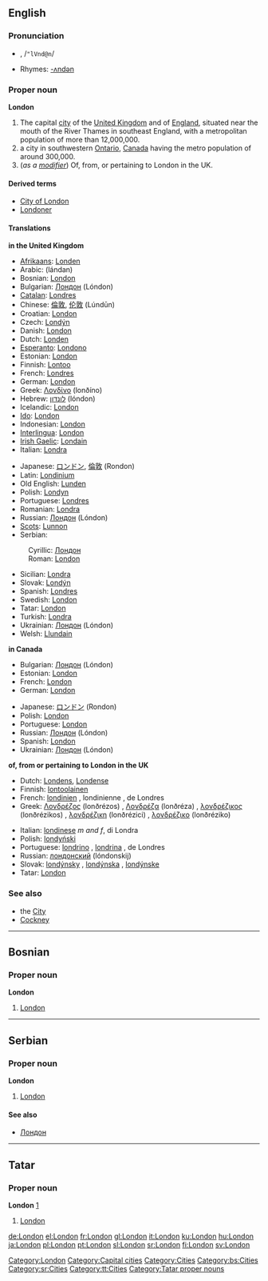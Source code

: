 {{wikipedia}}
==English==

{{rank|wild|front|France|577|London|save|length|play}}

===Pronunciation===
*{{IPAchar|lŭn'dən, /ˈlʌndən/}}, /<tt>"lVnd@n</tt>/
*Rhymes: [[Rhymes:English:-ʌndən|-ʌndən]]

===Proper noun===
'''London'''

# The capital [[city]] of the [[United Kingdom]] and of [[England]], situated near the mouth of the River Thames in southeast England, with a metropolitan population of more than 12,000,000.
# a city in southwestern [[Ontario]], [[Canada]] having the metro population of around 300,000.
# (''as a [[modifier]]'') Of, from, or pertaining to London in the UK.

====Derived terms====
*[[City of London]]
*[[Londoner]]

====Translations====
'''in the United Kingdom'''
{{top}}
*[[Afrikaans]]: [[Londen]]
*Arabic: {{ARchar|[[لندن]]}} (lándan)
*Bosnian: [[London#Bosnian|London]] {{m}}
*Bulgarian: [[Лондон]] (Lóndon) {{m}}
*[[Catalan]]: [[Londres#Catalan|Londres]]
*Chinese: [[倫敦]], [[伦敦]] (Lúndūn)
*Croatian: [[London#Croatian|London]]
*Czech: [[Londýn]]
*Danish: [[London#Danish|London]]
*Dutch: [[Londen]] {{n}}
*[[Esperanto]]: [[Londono]]
*Estonian: [[London#Estonian|London]]
*Finnish: [[Lontoo]]
*French: [[Londres#French|Londres]]
*German: [[London#German|London]]
*Greek: [[Λονδίνο]] (lonðíno) {{n}}
*Hebrew: [[לונדון]] (lóndon)
*Icelandic: [[London#Icelandic|London]]
*[[Ido]]: [[London#Ido|London]]
*Indonesian: [[London#Indonesian|London]]
*[[Interlingua]]: [[London#Interlingua|London]]
*[[Irish Gaelic]]: [[Londain]] {{f}}
*Italian: [[Londra]] {{f}}
{{mid}}
*Japanese: [[ロンドン]], [[倫敦]] (Rondon)
*Latin: [[Londinium]]
*Old English: [[Lunden]]
*Polish: [[Londyn]] {{m}}
*Portuguese: [[Londres#Portuguese|Londres]] {{f}}
*Romanian: [[Londra#Romanian|Londra]] {{f}}
*Russian: [[Лондон]] (Lóndon) {{m}}
*[[Scots]]: [[Lunnon]]
*Serbian: 
:Cyrillic: [[Лондон#Serbian|Лондон]] {{m}}
:Roman: [[London#Serbian|London]] {{m}}
*Sicilian: [[Londra#Sicilian|Londra]] {{f}}
*Slovak: [[Londýn]] {{m}}
*Spanish: [[Londres#Spanish|Londres]] {{m}}
*Swedish: [[London#Swedish|London]]
*Tatar: [[London#Tatar|London]]
*Turkish: [[Londra#Turkish|Londra]]
*Ukrainian: [[Лондон]] (Lóndon)
*Welsh: [[Llundain]] {{f}}
{{bottom}}

'''in Canada'''
<!--Note: some languages have different names for London in Canada and London in the UK: be sure to distinguish between the two when contributing to the table below-->
{{top}}
*Bulgarian: [[Лондон]] (Lóndon) {{m}}
*Estonian: [[London#Estonian|London]]
*French: [[London#French|London]]
*German: [[London#German|London]]
{{mid}}
*Japanese: [[ロンドン]] (Rondon)
*Polish: [[London#Polish|London]]
*Portuguese: [[London#Portuguese|London]]
*Russian: [[Лондон]] (Lóndon) {{m}}
*Spanish: [[London#Spanish|London]]
*Ukrainian: [[Лондон]] (Lóndon) {{m}}
{{bottom}}

'''of, from or pertaining to London in the UK'''
{{top}}
*Dutch: [[Londens]], [[Londense]]
*Finnish: [[lontoolainen]]
*French: [[londinien]] {{m}}, londinienne {{f}}, de Londres
*Greek: [[Λονδρέζος]] (lonðrézos) {{m}}, [[Λονδρέζα]] (lonðréza) {{f}}, [[λονδρέζικος]] (lonðrézikos) {{m}}, [[λονδρέζικη]] (lonðrézici) {{f}}, [[λονδρέζικο]] (lonðréziko) {{n}}
{{mid}}
*Italian: [[londinese]] ''m and f'', di Londra
*Polish: [[londyński]] {{m}}
*Portuguese: [[londrino]] {{m}}, [[londrina]] {{f}}, de Londres 
*Russian: [[лондонский]] (lóndonskij)
*Slovak: [[londýnsky]] {{m}}, [[londýnska]] {{f}}, [[londýnske]] {{n}}
*Tatar: [[London#Tatar|London]]
{{bottom}}

===See also===
*the [[City]]
*[[Cockney]]


----
==Bosnian==

===Proper noun===
'''London''' {{m}}
#[[London#English|London]]


----
==Serbian==

===Proper noun===
'''London''' {{m}}
#[[London#English|London]]

====See also====
*[[Лондон#Serbian|Лондон]]

----
==Tatar==
===Proper noun===
'''London''' [http://www.azatliq.org/analysis/analysis/tb/2003/01/FCEF0B38-B711-4734-9339-7E4DAEE4425E.asp]
#[[London#english|London]]


[[Category:London]]
[[Category:Capital cities]]
[[Category:Cities]]
[[Category:bs:Cities]]
[[Category:sr:Cities]]
[[Category:tt:Cities]]
[[Category:Tatar proper nouns]]

[[de:London]]
[[el:London]]
[[fr:London]]
[[gl:London]]
[[it:London]]
[[ku:London]]
[[hu:London]]
[[ja:London]]
[[pl:London]]
[[pt:London]]
[[sl:London]]
[[sr:London]]
[[fi:London]]
[[sv:London]]